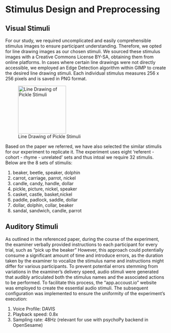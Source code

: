 # Stimulus Design and Preprocessing

## Visual Stimuli
For our study, we required uncomplicated and easily comprehensible stimulus images to ensure participant understanding. Therefore, we opted for line drawing images as our chosen stimuli. We sourced these stimulus images with a Creative Commons License BY-SA, obtaining them from online platforms. In cases where certain line drawings were not directly accessible, we employed an Edge Detection algorithm within GIMP to create the desired line drawing stimuli. Each individual stimulus measures 256 x 256 pixels and is saved in PNG format.

![Line Drawing of Pickle Stimuli](../../stimuli/image-stimuli/pickle.png){#fig-ui width=150}

Based on the paper we referred, we have also selected the similar stimulis for our experiment to replicate it. The experiment uses eight 'referent - cohort - rhyme - unrelated' sets and thus intoal we require 32 stimulis. Below are the 8 sets of stimulis:

1. beaker, beetle, speaker, dolphin
2. carrot, carriage, parrot, nickel
3. candle, candy, handle, dollar
4. pickle, picture, nickel, speaker
5. casket, castle, basket,nickel
6. paddle, padlock, saddle, dollar
7. dollar, dolphin, collar, beaker
8. sandal, sandwich, candle, parrot

## Auditory Stimuli
As outlined in the referenced paper, during the course of the experiment, the examiner verbally provided instructions to each participant for every trial, such as "pick up the beaker" However, this approach could potentially consume a significant amount of time and introduce errors, as the duration taken by the examiner to vocalize the stimulus name and instructions might differ for various participants. To prevent potential errors stemming from variations in the examiner's delivery speed, audio stimuli were generated that audibly articulated both the stimulus names and the associated actions to be performed. To facilitate this process, the "app.accoust.io" website was employed to create the essential audio stimuli. The subsequent configuration was implemented to ensure the uniformity of the experiment's execution:

1. Voice Profile: DAVIS
2. Playback speed: 0.8x
3. Sampling rate: 48Hz (relevant for use with psychoPy backend in OpenSesame)

